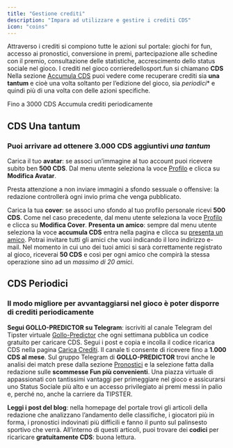 ```yaml
---
title: "Gestione crediti"
description: "Impara ad utilizzare e gestire i crediti CDS"
icon: "coins"
---
```


Attraverso i crediti si compiono tutte le azioni sul portale: giochi for fun, accesso ai pronostici, conversione in premi,
partecipazione alle schedine con il premio, consultazione delle statistiche, accrescimento dello status sociale nel gioco.
I crediti nel gioco corrieredellosport.fun si chiamano **CDS**
Nella sezione [Accumula CDS](https://gekobet.fun/user/accumulates) puoi vedere come recuperare crediti sia  **una tantum** e cioè una volta soltanto per l’edizione del gioco, sia _periodici_\* e quindi più di una volta con delle azioni specifiche.

<CardGroup cols={2}>
  <Card title="CDS Una tantum" icon="coins">
    Fino a 3000 CDS
  </Card>
  <Card title="CDS Periodici" icon="right-left">
    Accumula crediti periodicamente
  </Card>
</CardGroup>

## CDS Una tantum

### Puoi arrivare ad ottenere 3.000 CDS aggiuntivi _una tantum_

Carica il tuo **avatar**: se associ un’immagine al tuo account puoi ricevere subito ben **500 CDS**.
Dal menu utente seleziona la voce [Profilo](https://gekobet.fun/user/gollofun/details) e clicca su **Modifica Avatar**.

<Alert>
  Presta attenzione a non inviare immagini a sfondo sessuale o offensive: la redazione controllerà ogni invio prima che venga pubblicato.
</Alert>

Carica la tua **cover**: se associ uno sfondo al tuo profilo personale ricevi **500 CDS**.
Come nel caso precedente, dal menu utente seleziona la voce [Profilo](https://gekobet.fun/user/gollofun/details) e clicca su **Modifica Cover**.
**Presenta un amico**: sempre dal menu utente seleziona la voce **accumula CDS** entra nella pagina e clicca su [presenta un amico](https://gekobet.fun/user/accumulates).
Potrai invitare tutti gli amici che vuoi indicando il loro indirizzo e-mail.
Nel momento in cui uno dei tuoi amici si sarà correttamente registrato al gioco, riceverai **50 CDS** e così per ogni amico che compirà la stessa operazione sino ad un _massimo di 20 amici_.

## CDS Periodici

### Il modo migliore per avvantaggiarsi nel gioco è poter disporre di crediti periodicamente

**Segui GOLLO-PREDICTOR su Telegram**: iscriviti al canale Telegram del Tipster virtuale [Gollo-Predictor](https://t.me/gollovaluebet) che ogni settimana pubblica un codice gratuito per caricare CDS.
Segui i post e copia e incolla il codice ricarica CDS nella pagina [Carica Crediti](https://gekobet.fun/user/accumulates).
Il canale ti consente di ricevere fino a **1.000 CDS al mese**.
Sul gruppo Telegram di **GOLLO-PREDICTOR** trovi anche le analisi dei match prese dalla sezione [Pronostici](https://gekobet.fun/algoritmo-del-gol) e la selezione fatta dalla redazione sulle **scommesse Fun più convenienti**.
Una piazza virtuale di appassionati con tantissimi vantaggi per primeggiare nel gioco e assicurarsi uno Status Sociale più alto e un accesso privilegiato ai premi messi in palio e, perché no, anche la carriere da TIPSTER.

**Leggi i post del blog**: nella homepage del portale trovi gli articoli della redazione che analizzano l’andamento delle classifiche, i giocatori più in forma, i pronostici indovinati più difficili e fanno il punto sul palinsesto sportivo che verrà.
All’interno di questi articoli, puoi trovare dei **codici** per ricaricare **gratuitamente CDS**: buona lettura.